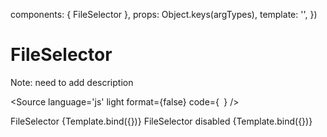 

  components: { FileSelector },
  props:      Object.keys(argTypes),
  template:   '<FileSelector v-bind="$props" />',
})

<Meta title="Components/Form/FileSelector" />

# FileSelector

Note: need to add description 

<Source
  language='js'
  light
  format={false}
  code={`
  `}
/>

<Canvas>
  FileSelector
  <Story
    name="FileSelector"
    args={{
      label: 'Choose file',
      multiple: true
    }}>
    {Template.bind({})}
  </Story>
  FileSelector disabled
  <Story
    name="disabled"
    args={{
      label: 'Choose file',
      disabled: true
    }}>
    {Template.bind({})}
  </Story>
</Canvas>


<ArgsTable of={FileSelector} />

